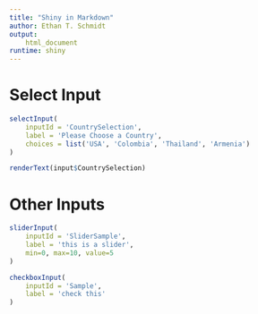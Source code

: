 ```yaml
---
title: "Shiny in Markdown"
author: Ethan T. Schmidt
output: 
    html_document
runtime: shiny
---
```


# Select Input

```r
selectInput(
    inputId = 'CountrySelection',
    label = 'Please Choose a Country',
    choices = list('USA', 'Colombia', 'Thailand', 'Armenia')
)
```

```r
renderText(input$CountrySelection)
```

# Other Inputs
```r
sliderInput(
    inputId = 'SliderSample',
    label = 'this is a slider',
    min=0, max=10, value=5
)

checkboxInput(
    inputId = 'Sample',
    label = 'check this'
)
```

